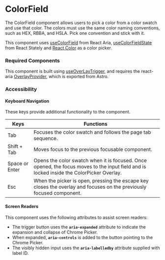
<Meta title="Components/ColorField/ColorField" />

# ColorField

The ColorField component allows users to pick a color from a color swatch and use that color. 
The colors must use the same color naming conventions, such as HEX, RBBA, and HSLA. 
Pick one convention and stick with it.

This component uses [useColorField](https://react-spectrum.adobe.com/react-aria/useColorField.html) from React Aria, 
[useColorFieldState](https://react-spectrum.adobe.com/react-stately/useColorFieldState.html) from React Stately 
and [React Color](https://casesandberg.github.io/react-color/) as a color picker.

### Required Components

This component is built using [useOverLayTrigger](https://react-spectrum.adobe.com/react-aria/useOverlayTrigger.html), and requires the 
react-aria [OverlayProvider](https://react-spectrum.adobe.com/react-aria/useOverlayTrigger.html#:~:text=contained%20in%20an-,OverlayProvider,-%2C%20which%20is%20used), which is exported from Astro.

### Accessibility

#### Keyboard Navigation

These keys provide additional functionality to the component.

| Keys | Functions |
| ---- | ---- |
| Tab |Focuses the color swatch and follows the page tab sequence. |
| Shift + Tab | Moves focus to the previous focusable component. |
| Space or Enter | Opens the color swatch when it is focused. Once opened, the focus moves to the input field and is locked inside the ColorPicker Overlay. |
| Esc | When the picker is open, pressing the escape key closes the overlay and focuses on the previously focused component. |

#### Screen Readers

This component uses the following attributes to assist screen readers:
- The trigger button uses the **`aria-expanded`** attribute to indicate the expansion and collapse of Chrome Picker.
- When expanded, **`aria-controls`** is added to the button pointing to the Chrome Picker.
- The visibly hidden input uses the **`aria-labelledby`** attribute supplied with label ID.
